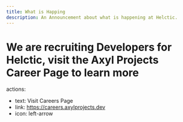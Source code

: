 ```yaml
---
title: What is Happing
description: An Announcement about what is happening at Helctic.
---
```


# We are recruiting Developers for Helctic, visit the Axyl Projects Career Page to learn more

  actions:
  - text: Visit Careers Page
  - link: https://careers.axylprojects.dev
  - icon: left-arrow

<ImageComponent />
